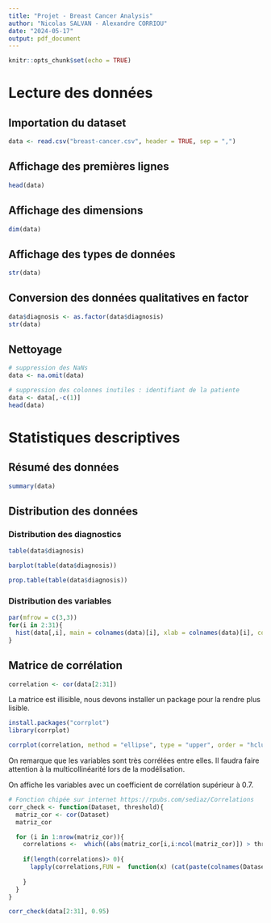 ---
title: "Projet - Breast Cancer Analysis"
author: "Nicolas SALVAN - Alexandre CORRIOU"
date: "2024-05-17"
output: pdf_document
---

```{r setup, include=FALSE}
knitr::opts_chunk$set(echo = TRUE)
```


# Lecture des données

## Importation du dataset 

```{r}
data <- read.csv("breast-cancer.csv", header = TRUE, sep = ",")
```

## Affichage des premières lignes

```{r}
head(data)
```

## Affichage des dimensions

```{r}
dim(data)
```
## Affichage des types de données

```{r}
str(data)
```


## Conversion des données qualitatives en factor

```{r}
data$diagnosis <- as.factor(data$diagnosis)
str(data)
```




## Nettoyage 

```{r}
# suppression des NaNs
data <- na.omit(data)

# suppression des colonnes inutiles : identifiant de la patiente 
data <- data[,-c(1)]
head(data)
```



# Statistiques descriptives

## Résumé des données

```{r}
summary(data)
```

## Distribution des données


### Distribution des diagnostics

```{r}
table(data$diagnosis)
```


```{r}
barplot(table(data$diagnosis))
```

```{r}
prop.table(table(data$diagnosis))
```



### Distribution des variables

```{r}
par(mfrow = c(3,3))
for(i in 2:31){
  hist(data[,i], main = colnames(data)[i], xlab = colnames(data)[i], col = "blue")
}
```

## Matrice de corrélation

```{r}
correlation <- cor(data[2:31])
```


La matrice est illisible, nous devons installer un package pour la rendre plus lisible.
```{r}
install.packages("corrplot")
library(corrplot)
```

```{r}
corrplot(correlation, method = "ellipse", type = "upper", order = "hclust", tl.col = "black", tl.srt = 90, tl.cex = 0.7)

```


On remarque que les variables sont très corrélées entre elles. Il faudra faire attention à la multicollinéarité lors de la modélisation.    
 
On affiche les variables avec un coefficient de corrélation supérieur à 0.7.


```{r}
# Fonction chipée sur internet https://rpubs.com/sediaz/Correlations 
corr_check <- function(Dataset, threshold){
  matriz_cor <- cor(Dataset)
  matriz_cor

  for (i in 1:nrow(matriz_cor)){
    correlations <-  which((abs(matriz_cor[i,i:ncol(matriz_cor)]) > threshold) & (matriz_cor[i,i:ncol(matriz_cor)] != 1))
  
    if(length(correlations)> 0){
      lapply(correlations,FUN =  function(x) (cat(paste(colnames(Dataset)[i], "with",colnames(Dataset)[x]), "\n")))
     
    }
  }
}
```

```{r}
corr_check(data[2:31], 0.95)
```







